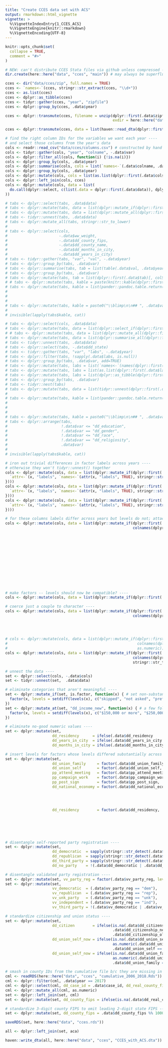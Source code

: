 ```yaml
---
title: "Create CCES data set with ACS"
output: rmarkdown::html_vignette
vignette: >
  %\VignetteIndexEntry{1_CCES_ACS}
  %\VignetteEngine{knitr::rmarkdown}
  %\VignetteEncoding{UTF-8}
---
```


```r
knitr::opts_chunk$set(
  collapse = TRUE,
  comment = "#>"
)
```

######## <!-- process cces -->

```r
# NEW: can't distribute CCES Stata files via github unless compressed ----
dir.create(here::here("data", "cces", "main")) # may always be superfluous

cces <- dir("data/cces/zip", full.names = TRUE)
cces <- `names<-`(cces, stringr::str_extract(cces, "\\d+"))
cces <- as.list(cces)
cces <- dplyr::as_tibble(cces)
cces <- tidyr::gather(cces, "year", "zipfile")
cces <- dplyr::group_by(cces, .data$year)

cces <- dplyr::transmute(cces, filename = unzip(dplyr::first(.data$zipfile),
                                                exdir = here::here("data", "cces", "main")))
```
```r
cces <- dplyr::transmute(cces, data = list(haven::read_dta(dplyr::first(.data$filename))))
```
```r
# find the right column IDs for the variables we want each year ----
# and select those columns from the year's data
cols <- readr::read_csv("data/cces/columns.csv") # constructed by hand from the yearly codebooks
cols <- tidyr::gather(cols, "year", "colname", -.data$var)
cols <- dplyr::filter_all(cols, function(i) {!is.na(i)})
cols <- dplyr::group_by(cols, .data$year)
cols <- dplyr::summarise(cols, cols = list(`names<-`(.data$colname, .data$var)))
cols <- dplyr::group_by(cols, .data$year)
cols <- dplyr::mutate(cols, cols = list(as.list(dplyr::first(.data$cols))))
cols <- dplyr::left_join(cols, cces)
cols <- dplyr::mutate(cols, data = list(
  do.call(dplyr::select, c(list(.data = dplyr::first(.data$data)), dplyr::first(.data$cols)))
))
```
```r
# tabs <- dplyr::select(tabs, .data$data)
# tabs <- dplyr::mutate(tabs, data = list(dplyr::mutate_if(dplyr::first(.data$data), haven::is.labelled, haven::as_factor)))
# tabs <- dplyr::mutate(tabs, data = list(dplyr::mutate_all(dplyr::first(.data$data), as.character))) # look out
# tabs <- tidyr::unnest(tabs, .data$data)
# tabs <- dplyr::mutate_all(tabs, stringr::str_to_lower)
# 
# tabs <- dplyr::select(cols, 
#                       -.data$ww_weight, 
#                       -.data$dd_county_fips, 
#                       -.data$dd_county_name, 
#                       -.data$dd_months_in_city, 
#                       -.data$dd_years_in_city)
# tabs <- tidyr::gather(tabs, "var", "val", -.data$year)
# tabs <- dplyr::group_by(tabs, .data$var)
# tabs <- dplyr::summarise(tabs, tab = list(table(.data$val, .data$year)))
# tabs <- dplyr::group_by(tabs, .data$var)
# tabs <- dplyr::mutate(tabs, tab = list(dplyr::first(.data$tab)[, colSums(dplyr::first(.data$tab)) > 0, drop=FALSE]))
# # tabs <- dplyr::mutate(tabs, kable = paste(knitr::kable(dplyr::first(.data$tab), align="r"), collapse="\n"))
# tabs <- dplyr::mutate(tabs, kable = list(pander::pandoc.table.return(dplyr::first(.data$tab),
#                                                                      justify="right",
#                                                                      style="multiline", 
#                                                                      split.tables=Inf)))
# tabs <- dplyr::mutate(tabs, kable = paste0("\\blimp\n\n## ", .data$var, "\n\n", .data$kable, "\n\n\\elimp\n\n"))
# 
# invisible(lapply(tabs$kable, cat))
```
```r
# tabs <- dplyr::select(cols, .data$data)
# tabs <- dplyr::mutate(tabs, data = list(dplyr::select_if(dplyr::first(.data$data), haven::is.labelled)))
# # tabs <- dplyr::mutate(tabs, data = list(dplyr::mutate_all(dplyr::first(.data$data), haven::as_factor)))
# tabs <- dplyr::mutate(tabs, data = list(dplyr::summarise_all(dplyr::first(.data$data), function(x) {list(attr(x, "labels", TRUE))})))
# tabs <- tidyr::unnest(tabs, .data$data)
# tabs <- dplyr::select(tabs, -.data$dd_state)
# tabs <- tidyr::gather(tabs, "var", "labs", -.data$year)
# tabs <- dplyr::filter(tabs, !sapply(.data$labs, is.null))
# tabs <- dplyr::group_by(tabs, .data$var, add=TRUE)
# tabs <- dplyr::mutate(tabs, labs = list(`names<-`(names(dplyr::first(.data$labs)), dplyr::first(.data$labs))))
# tabs <- dplyr::mutate(tabs, labs = list(as.list(dplyr::first(.data$labs))))
# tabs <- dplyr::mutate(tabs, labs = list(dplyr::as_tibble(dplyr::first(.data$labs))))
# tabs <- dplyr::group_by(tabs, .data$var)
# tabs <- tidyr::nest(tabs)
# tabs <- dplyr::mutate(tabs, data = list(tidyr::unnest(dplyr::first(.data$data))))
# 
# tabs <- dplyr::mutate(tabs, kable = list(pander::pandoc.table.return(dplyr::first(.data$data),
#                                                                      justify="right",
#                                                                      style="multiline", 
#                                                                      split.tables=Inf)))
# tabs <- dplyr::mutate(tabs, kable = paste0("\\blimp\n\n## ", .data$var, "\n\n", .data$kable, "\n\n\\elimp\n\n"))
# tabs <- dplyr::arrange(tabs,
#                        !.data$var <= "dd_education",
#                        !.data$var == "dd_gender",
#                        !.data$var <= "dd_race",
#                        !.data$var == "dd_religiosity",
#                        .data$var)
# 
# invisible(lapply(tabs$kable, cat))
```
```r
# iron out trivial differences in factor labels across years ----
# otherwise they won't tidyr::unnest() together
cols <- dplyr::mutate(cols, data = list(dplyr::mutate_if(dplyr::first(.data$data), haven::is.labelled, function(x) {
  `attr<-`(x, "labels", `names<-`(attr(x, "labels", TRUE), stringr::str_to_lower(names(attr(x, "labels", TRUE)))))
})))
cols <- dplyr::mutate(cols, data = list(dplyr::mutate_if(dplyr::first(.data$data), haven::is.labelled, function(x) {
  `attr<-`(x, "labels", `names<-`(attr(x, "labels", TRUE), stringr::str_trim(names(attr(x, "labels", TRUE)))))
})))
cols <- dplyr::mutate(cols, data = list(dplyr::mutate_if(dplyr::first(.data$data), haven::is.labelled, function(x) {
  `attr<-`(x, "labels", `names<-`(attr(x, "labels", TRUE), stringr::str_replace_all(names(attr(x, "labels", TRUE)), "  +", " ")))
})))

# for these columns labels differ across years but levels do not; attach labels later ----
cols <- dplyr::mutate(cols, data = list(dplyr::mutate_if(dplyr::first(.data$data), 
                                                         colnames(dplyr::first(.data$data)) %in% c("dd_months_in_city",
                                                                                                   "dd_years_in_city",
                                                                                                   "dd_national_economy",
                                                                                                   "dd_residency",
                                                                                                   "dd_union_family",
                                                                                                   "dd_union_self",
                                                                                                   "ww_weight",
                                                                                                   "vv_weight",
                                                                                                   "dd_county_fips",
                                                                                                   "dd_zip",
                                                                                                   "pp_attend_meeting",
                                                                                                   "pp_campaign_work",
                                                                                                   "pp_post_sign"), as.numeric)))

# make factors -- levels should now be compatible? ----
cols <- dplyr::mutate(cols, data = list(dplyr::mutate_if(dplyr::first(.data$data), haven::is.labelled, haven::as_factor)))

# coerce just a couple to character ----
cols <- dplyr::mutate(cols, data = list(dplyr::mutate_if(dplyr::first(.data$data), 
                                                         colnames(dplyr::first(.data$data)) %in% c("dd_state", 
                                                                                                   # "dd_zip",
                                                                                                   "dd_county_name",
                                                                                                   "dd_party_reg",
                                                                                                   "vv_party_reg"), as.character)))
# cols <- dplyr::mutate(cols, data = list(dplyr::mutate_if(dplyr::first(.data$data),
#                                                          colnames(dplyr::first(.data$data)) == "dd_zip",
#                                                          as.numeric)))
cols <- dplyr::mutate(cols, data = list(dplyr::mutate_if(dplyr::first(.data$data),
                                                         colnames(dplyr::first(.data$data)) == "vv_party_reg",
                                                         stringr::str_to_lower)))
```
```r
# unnest the data ----
set <- dplyr::select(cols, -.data$cols)
set <- tidyr::unnest(set,  .data$data)

# eliminate categories that aren't meaningful ----
set <- dplyr::mutate_if(set, is.factor, function(x) { # set non-substantive answers to NA
  factor(x, levels = setdiff(levels(x), c("skipped", "not asked", "prefer not to say", "not sure")))
})
set <- dplyr::mutate_at(set, "dd_income_new", function(x) { # a few folks were given bogus categories for dd_income_new
  factor(x, levels = setdiff(levels(x), c("$150,000 or more", "$250,000 or more")))
})

# eliminate no-good numeric values ----
set <- dplyr::mutate(set, 
                     dd_residency      = ifelse(.data$dd_residency      == 7,  6, .data$dd_residency),
                     dd_years_in_city  = ifelse(.data$dd_years_in_city  <  0, NA, .data$dd_years_in_city),
                     dd_months_in_city = ifelse(.data$dd_months_in_city <  0, NA, .data$dd_months_in_city))

# insert levels for factors whose levels differed substantially across years ----
set <- dplyr::mutate(set,
                     dd_union_family     = factor(.data$dd_union_family,     levels = 1:3, labels = c("is", "was", "no")),
                     dd_union_self       = factor(.data$dd_union_self,       levels = 1:3, labels = c("is", "was", "no")),
                     pp_attend_meeting   = factor(.data$pp_attend_meeting,   levels = 1:2, labels = c("yes", "no")),
                     pp_campaign_work    = factor(.data$pp_campaign_work,    levels = 1:2, labels = c("yes", "no")),
                     pp_post_sign        = factor(.data$pp_post_sign,        levels = 1:2, labels = c("yes", "no")),
                     dd_national_economy = factor(.data$dd_national_economy, levels = 1:5, labels = c("much better",
                                                                                                      "better",
                                                                                                      "about the same",
                                                                                                      "worse",
                                                                                                      "much worse")),
                     dd_residency        = factor(.data$dd_residency,        levels = 1:6, labels = c("under 1 month",
                                                                                                      "1 to 6 months",
                                                                                                      "7 to 11 months",
                                                                                                      "1 to 2 years",
                                                                                                      "3 to 4 years",
                                                                                                      "5 or more years")))

# disentangle self-reported party registration ----
set <- dplyr::mutate(set,
                     dd_democratic  = sapply(stringr::str_detect(.data$dd_party_reg, "^dem"),              isTRUE),
                     dd_republican  = sapply(stringr::str_detect(.data$dd_party_reg, "^rep"),              isTRUE),
                     dd_third_party = sapply(stringr::str_detect(.data$dd_party_reg, "(green|lib|other)"), isTRUE),
                     dd_no_party    = !(.data$dd_democratic | .data$dd_republican | .data$dd_third_party))

# disentangle validated party registration ----
set <- dplyr::mutate(set, vv_party_reg = factor(.data$vv_party_reg, levels = setdiff(unique(.data$vv_party_reg), "")))
set <- dplyr::mutate(set,
                     vv_democratic  = (.data$vv_party_reg == "dem"),
                     vv_republican  = (.data$vv_party_reg == "rep"),
                     vv_unk_party   = (.data$vv_party_reg == "unk"),
                     vv_independent = (.data$vv_party_reg == "ind"),
                     vv_third_party = !(.data$vv_democratic | .data$vv_republican | .data$vv_unk_party | .data$vv_independent))

# standardize citizenship and union status ----
set <- dplyr::mutate(set,
                     dd_citizen        = ifelse(is.na(.data$dd_citizenship_old),
                                                .data$dd_citizenship_new == "yes",
                                                .data$dd_citizenship_old != "immigrant non-citizen"),
                     dd_union_self_now = ifelse(is.na(.data$dd_union_self),
                                                as.numeric(.data$dd_union_either) %in% c(2, 4),
                                                .data$dd_union_self == "is"),
                     dd_union_self_now = ifelse(is.na(.data$dd_union_family),
                                                as.numeric(.data$dd_union_either) %in% c(3, 4),
                                                .data$dd_union_family == "is"))
```
```r
# smash in county IDs from the cumulative file b/c they are missing in the 2017 file ----
cml <- readRDS(here::here("data", "cces", "cumulative_2006_2018.Rds"))
cml <- dplyr::filter(cml, .data$year == 2017)
cml <- dplyr::select(cml, dd_case_id = .data$case_id, dd_real_county_fips = .data$county_fips)
cml <- dplyr::mutate_all(cml, as.numeric)
set <- dplyr::left_join(set, cml)
set <- dplyr::mutate(set, dd_county_fips = ifelse(is.na(.data$dd_real_county_fips), .data$dd_county_fips, .data$dd_real_county_fips))

# standardize 3-digit county FIPS to omit leading 2-digit state FIPS ----
set <- dplyr::mutate(set, dd_county_fips = .data$dd_county_fips %% 1000)
```
```r
saveRDS(set, here::here("data", "cces.rds"))
```

####### <!-- text -->

```r
all <- dplyr::left_join(set, aca)

haven::write_dta(all, here::here("data", "cces", "CCES_with_ACS.dta"))
```
